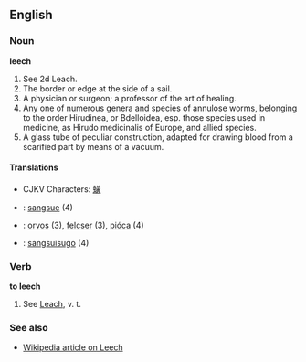 ==English==

===Noun===

'''leech'''

#See 2d Leach.
#The border or edge at the side of a sail.
#A physician or surgeon; a professor of the art of healing.
#Any one of numerous genera and species of annulose worms, belonging to the order Hirudinea, or Bdelloidea, esp. those species  used in medicine, as Hirudo medicinalis of Europe, and allied species.
#A glass tube of peculiar construction, adapted for drawing blood from a scarified part by means of a vacuum.
====Translations====
* CJKV Characters: [[蟥]]
* {{fr}} : [[sangsue]] (4)
* {{hu}} : [[orvos]] (3), [[felcser]] (3), [[pióca]] (4)
* {{io}} : [[sangsuisugo]] (4)

===Verb===

'''to leech'''

#See [[Leach]], v. t.


===See also===
*[[w:leech|Wikipedia article on Leech]]